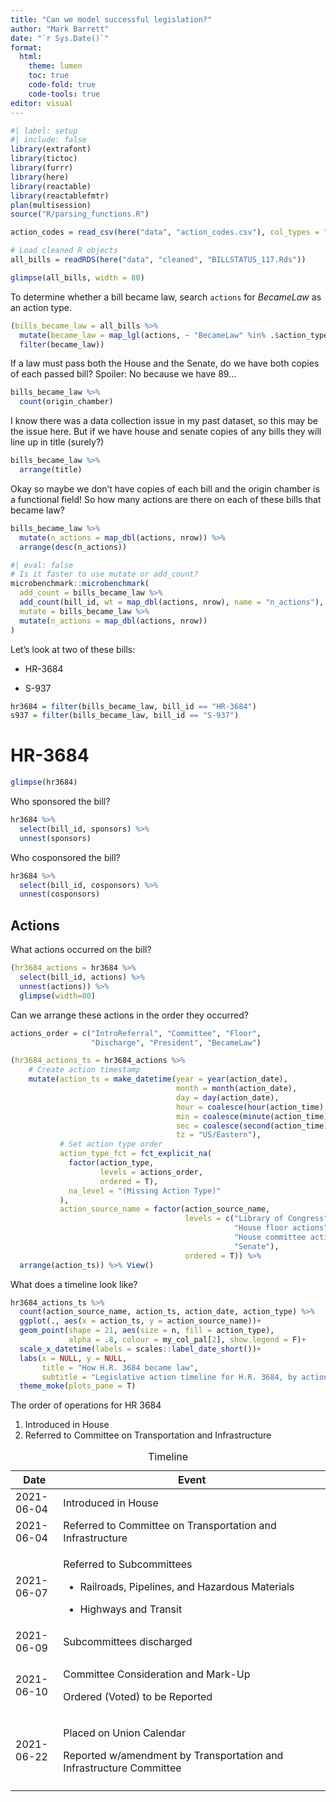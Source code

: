 ```yaml
---
title: "Can we model successful legislation?"
author: "Mark Barrett"
date: "`r Sys.Date()`"
format: 
  html:
    theme: lumen
    toc: true
    code-fold: true
    code-tools: true
editor: visual
---
```


```r
#| label: setup
#| include: false
library(extrafont)
library(tictoc)
library(furrr)
library(here)
library(reactable)
library(reactablefmtr)
plan(multisession)
source("R/parsing_functions.R")

action_codes = read_csv(here("data", "action_codes.csv"), col_types = "cc")

# Load cleaned R objects
all_bills = readRDS(here("data", "cleaned", "BILLSTATUS_117.Rds"))
```

```r
glimpse(all_bills, width = 80)
```

To determine whether a bill became law, search `actions` for *BecameLaw* as an action type.

```r
(bills_became_law = all_bills %>% 
  mutate(became_law = map_lgl(actions, ~ "BecameLaw" %in% .$action_type)) %>% 
  filter(became_law))
```

If a law must pass both the House and the Senate, do we have both copies of each passed bill? Spoiler: No because we have 89...

```r
bills_became_law %>% 
  count(origin_chamber)
```

I know there was a data collection issue in my past dataset, so this may be the issue here. But if we have house and senate copies of any bills they will line up in title (surely?)

```r
bills_became_law %>% 
  arrange(title)
```

Okay so maybe we don't have copies of each bill and the origin chamber is a functional field! So how many actions are there on each of these bills that became law?

```r
bills_became_law %>% 
  mutate(n_actions = map_dbl(actions, nrow)) %>% 
  arrange(desc(n_actions))
```

```r
#| eval: false
# Is it faster to use mutate or add_count?
microbenchmark::microbenchmark(
  add_count = bills_became_law %>% 
  add_count(bill_id, wt = map_dbl(actions, nrow), name = "n_actions"),
  mutate = bills_became_law %>% 
  mutate(n_actions = map_dbl(actions, nrow))
)
```

Let's look at two of these bills:

-   HR-3684

-   S-937

```r
hr3684 = filter(bills_became_law, bill_id == "HR-3684")
s937 = filter(bills_became_law, bill_id == "S-937")
```

# HR-3684

```r
glimpse(hr3684)
```

Who sponsored the bill?

```r
hr3684 %>% 
  select(bill_id, sponsors) %>% 
  unnest(sponsors)
```

Who cosponsored the bill?

```r
hr3684 %>% 
  select(bill_id, cosponsors) %>% 
  unnest(cosponsors)
```

## Actions

What actions occurred on the bill?

```r
(hr3684_actions = hr3684 %>% 
  select(bill_id, actions) %>% 
  unnest(actions)) %>% 
  glimpse(width=80)
```

Can we arrange these actions in the order they occurred?

```r
actions_order = c("IntroReferral", "Committee", "Floor", 
                  "Discharge", "President", "BecameLaw")

(hr3684_actions_ts = hr3684_actions %>% 
    # Create action timestamp
    mutate(action_ts = make_datetime(year = year(action_date), 
                                     month = month(action_date), 
                                     day = day(action_date), 
                                     hour = coalesce(hour(action_time), 0), 
                                     min = coalesce(minute(action_time), 0), 
                                     sec = coalesce(second(action_time), 0), 
                                     tz = "US/Eastern"),
           # Set action type order
           action_type_fct = fct_explicit_na(
             factor(action_type, 
                    levels = actions_order, 
                    ordered = T),
             na_level = "(Missing Action Type)"
           ),
           action_source_name = factor(action_source_name,
                                       levels = c("Library of Congress", 
                                                  "House floor actions", 
                                                  "House committee actions",
                                                  "Senate"),
                                       ordered = T)) %>% 
  arrange(action_ts)) %>% View()
```

What does a timeline look like?

```r
hr3684_actions_ts %>% 
  count(action_source_name, action_ts, action_date, action_type) %>% 
  ggplot(., aes(x = action_ts, y = action_source_name))+
  geom_point(shape = 21, aes(size = n, fill = action_type), 
             alpha = .8, colour = my_col_pal[2], show.legend = F)+
  scale_x_datetime(labels = scales::label_date_short())+
  labs(x = NULL, y = NULL,
       title = "How H.R. 3684 became law",
       subtitle = "Legislative action timeline for H.R. 3684, by action source")+
  theme_moke(plots_pane = T)
```

The order of operations for HR 3684

1.  Introduced in House
2.  Referred to Committee on Transportation and Infrastructure

+------------+---------------------------------------------------------------------+
| Date       | Event                                                               |
+============+=====================================================================+
| 2021-06-04 | Introduced in House                                                 |
+------------+---------------------------------------------------------------------+
| 2021-06-04 | Referred to Committee on Transportation and Infrastructure          |
+------------+---------------------------------------------------------------------+
| 2021-06-07 | Referred to Subcommittees                                           |
|            |                                                                     |
|            | -   Railroads, Pipelines, and Hazardous Materials                   |
|            |                                                                     |
|            | -   Highways and Transit                                            |
+------------+---------------------------------------------------------------------+
| 2021-06-09 | Subcommittees discharged                                            |
+------------+---------------------------------------------------------------------+
| 2021-06-10 | Committee Consideration and Mark-Up                                 |
|            |                                                                     |
|            | Ordered (Voted) to be Reported                                      |
+------------+---------------------------------------------------------------------+
| 2021-06-22 | Placed on Union Calendar                                            |
|            |                                                                     |
|            | Reported w/amendment by Transportation and Infrastructure Committee |
+------------+---------------------------------------------------------------------+
|            |                                                                     |
+------------+---------------------------------------------------------------------+

: Timeline

